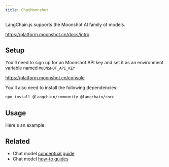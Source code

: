 ```yaml
---
title: ChatMoonshot
---
```


LangChain.js supports the Moonshot AI family of models.

https://platform.moonshot.cn/docs/intro

## Setup

You'll need to sign up for an Moonshot API key and set it as an environment variable named `MOONSHOT_API_KEY`

https://platform.moonshot.cn/console

You'll also need to install the following dependencies:


```bash npm
npm install @langchain/community @langchain/core
```

## Usage

Here's an example:


<IntegrationMoonshot />

## Related

- Chat model [conceptual guide](/oss/concepts/chat_models)
- Chat model [how-to guides](/oss/how-to/#chat-models)
